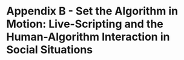 # Appendix B - Set the Algorithm in Motion: Live-Scripting and the Human-Algorithm Interaction in Social Situations